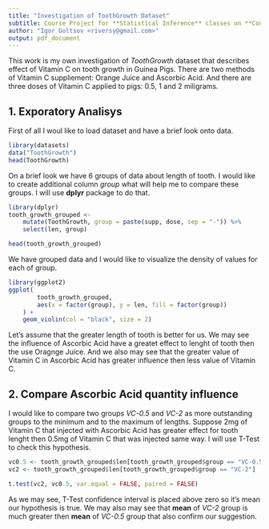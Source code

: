 ```yaml
---
title: "Investigation of ToothGrowth Dataset"
subtitle: Course Project for **Statistical Inference** classes on **Coursera**
author: "Igor Goltsov <riversy@gmail.com>"
output: pdf_document
---
```


This work is my own investigation of *ToothGrowth* dataset that describes effect of Vitamin C on tooth growth in Guinea Pigs. There are two methods of Vitamin C suppliement: Orange Juice and Ascorbic Acid. And there are three doses of Vitamin C applied to pigs: 0.5, 1 and 2 miligrams. 

## 1. Exporatory Analisys

First of all I woul like to load dataset and have a brief look onto data.

```r
library(datasets)
data("ToothGrowth")
head(ToothGrowth)
```

On a brief look we have 6 groups of data about length of tooth. I would like to create additional column *group* what will help me to compare these groups. I will use **dplyr** package to do that. 

```r
library(dplyr)
tooth_growth_grouped <- 
    mutate(ToothGrowth, group = paste(supp, dose, sep = "-")) %>%
    select(len, group)

head(tooth_growth_grouped)
```

We have grouped data and I would like to visualize the density of values for each of group. 

```r
library(ggplot2)
ggplot(
        tooth_growth_grouped, 
        aes(x = factor(group), y = len, fill = factor(group))
    ) +
    geom_violin(col = "black", size = 2)
```

Let's assume that the greater length of tooth is better for us. We may see the influence of Ascorbic Acid have a greatet effect to lenght of tooth then the use Oragnge Juice. And we also may see that the greater value of Vitamin C in Ascorbic Acid has greater influence then less value of Vitamin C.

## 2. Compare Ascorbic Acid quantity influence

I would like to compare two groups *VC-0.5* and *VC-2* as more outstanding groups to the minimum and to the maximum of lengths. Suppose 2mg of Vitamin C that injected with Ascorbic Acid has greater effect for tooth lenght then 0.5mg of Vitamin C that was injected same way. I will use T-Test to check this hypothesis.

```r
vc0.5 <- tooth_growth_grouped$len[tooth_growth_grouped$group == "VC-0.5"]
vc2 <- tooth_growth_grouped$len[tooth_growth_grouped$group == "VC-2"]

t.test(vc2, vc0.5, var.equal = FALSE, paired = FALSE)
```

As we may see, T-Test confidence interval is placed above zero so it's mean our hypothesis is true. We may also may see that **mean** of *VC-2* group is much greater then **mean** of *VC-0.5* group that also confirm our suggestion.  

